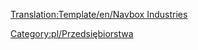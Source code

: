 <noinclude>[[Translation:Template/en/Navbox Industries]]
[[Category:pl/Przedsiębiorstwa]]
</noinclude>{{en/Navbox|navbar = off
|state = off

|name = Navbox Industries/Pl
|title = [[Main/pl/Przedsiębiorstwa|Lista przedsiębiorstw]]

|group1 = [[Main/en/Klimat/Pl#Umiarkowany|Umiarkowany]]
|list1 = {{en/Nowrap begin}} [[Main/pl/Bank|Bank]]{{en/·w}} [[Main/pl/Elektrownia|Elektrownia]]{{en/·w}} [[Main/pl/Fabryka|Fabryka]]{{en/·w}} [[Main/pl/Farma|Farma]]{{en/·w}} [[Main/pl/Huta|Huta]]{{en/·w}} [[Main/pl/Kopalnia węgla|Kopalnia węgla]]{{en/·w}} [[Main/pl/Kopalnia rudy żelaza|Kopalnia rudy żelaza]]{{en/·w}} [[Main/pl/Las|Las]]{{en/·w}} [[Main/pl/Platforma wiertnicza|Platforma wiertnicza]]{{en/·w}} [[Main/pl/Pole naftowe|Pole naftowe]]{{en/·w}} [[Main/pl/Rafineria|Rafineria]]{{en/·w}} [[Main/pl/Tartak|Tartak]]{{en/·w}} [[Main/pl/Domy|''Domy'']] {{en/Nowrap end}}

|group2 = [[Main/en/Klimat/Pl#Arktyczny|Arktyczny]]
|list2 = {{en/Nowrap begin}} [[Main/pl/Bank|Bank]]{{en/·w}} [[Main/pl/Drukarnia|Drukarnia]]{{en/·w}} [[Main/pl/Elektrownia|Elektrownia]]{{en/·w}} [[Main/pl/Farma|Farma]]{{en/·w}} [[Main/pl/Kopalnia węgla|Kopalnia węgla]]{{en/·w}} [[Main/pl/Kopalnia złota|Kopalnia złota]]{{en/·w}} [[Main/pl/Las|Las]]{{en/·w}} [[Main/pl/Pole naftowe|Pole naftowe]]{{en/·w}} [[Main/pl/Przetwórnia żywności|Przetwórnia żywności]]{{en/·w}} [[Main/pl/Rafineria|Rafineria]]{{en/·w}} [[Main/pl/Zakład papierniczy|Zakład papierniczy]]{{en/·w}} [[Main/pl/Domy|''Domy'']] {{en/Nowrap end}}

|group3 = [[Main/en/Klimat/Pl#Tropikalny|Tropikalny]]
|list3 = {{en/Nowrap begin}} [[Main/pl/Bank|Bank]]{{en/·w}} [[Main/pl/Fabryka|Fabryka]]{{en/·w}} [[Main/pl/Farma|Farma]]{{en/·w}} [[Main/pl/Kopalnia diamentów|Kopalnia diamentów]]{{en/·w}} [[Main/pl/Kopalnia rudy miedzi|Kopalnia rudy miedzi]]{{en/·w}} [[Main/pl/Plantacja kauczuku|Plantacja kauczuku]]{{en/·w}} [[Main/pl/Plantacja owoców|Plantacja owoców]]{{en/·w}} [[Main/pl/Pole naftowe|Pole naftowe]]{{en/·w}} [[Main/pl/Przetwórnia żywności|Przetwórnia żywności]]{{en/·w}} [[Main/pl/Rafineria|Rafineria]]{{en/·w}} [[Main/pl/Tartak (tropikalny)|Tartak]]{{en/·w}} [[Main/pl/Ujęcie wody|Ujęcie wody]]{{en/·w}} [[Main/pl/Wieża ciśnień|Wieża ciśnień]]{{en/·w}} [[Main/pl/Domy|''Domy'']] {{en/Nowrap end}}

|group4 = [[Main/en/Klimat/Pl#Zabawkowy|Zabawkowy]]
|list4 = {{en/Nowrap begin}} [[Main/pl/Fabryka napojów gazowanych|Fabryka napojów gazowanych]]{{en/·w}} [[Main/pl/Fabryka zabawek|Fabryka zabawek]]{{en/·w}} [[Main/pl/Farma baterii|Farma baterii]]{{en/·w}} [[Main/pl/Fontanny plastiku|Fontanny plastiku]]{{en/·w}} [[Main/pl/Generator bąbelków|Generator bąbelków]]{{en/·w}} [[Main/pl/Kopalnia cukru|Kopalnia cukru]]{{en/·w}} [[Main/pl/Las waty cukrowej|Las waty cukrowej]]{{en/·w}} [[Main/pl/Odkrywka toffi|Odkrywka toffi]]{{en/·w}} [[Main/pl/Sklep z zabawkami|Sklep z zabawkami]]{{en/·w}} [[Main/pl/Studnia coli|Studnia coli]]{{en/·w}} [[Main/pl/Zakład cukierniczy|Zakład cukierniczy]]{{en/·w}} [[Main/pl/Domy|''Domy'']] {{en/Nowrap end}}

}}